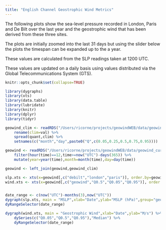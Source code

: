 ```yaml
---
title: "English Channel Geostrophic Wind Metrics"
---
```


The following plots show the sea-level pressure recorded in London,
Paris and De Bilt over the last year and the geostrophic wind that has
been derived from these three sites.

The plots are initially zoomed into the last 31 days but using the
slider below the plots the timespan can be expanded up to the a year.

These values are calculated from the SLP readings taken at 1200 UTC.

These values are updated on a daily basis using values distributed via
the Global Telecommunications System (GTS).

```r
knitr::opts_chunk$set(collapse=TRUE)
```


```r
library(dygraphs)
library(xts)
library(data.table)
library(lubridate)
library(knitr)
library(dplyr)
library(tidyr)

geowind_clim <- readRDS("/Users/ricorne/projects/geowindWEB/data/geowind_climatology.RDS") %>%
    rename(clim=val) %>%
    spread(quant,clim) %>%
    setnames(c("month","day",paste0("Q",c(0.05,0.25,0.5,0.75,0.95))))

geowind <- readRDS("/Users/ricorne/projects/geowindWEB/data/geowind_current.RDS") %>%
    filter(hour(time)==12,time>=now("UTC")-days(365)) %>%
    mutate(year=year(time),month=month(time),day=day(time))

geowind <- left_join(geowind,geowind_clim)

slp.xts <- xts(x=geowind[,c("debilt","london","paris")], order.by=geowind$time,tzone="UTC")
wind.xts <- xts(x=geowind[,c("geowind","Q0.5","Q0.05","Q0.95")], order.by=geowind$time,tzone="UTC")


date_range <- c(now("UTC")-months(3),now("UTC"))
dygraph(slp.xts, main = "MSLP",xlab="Date",ylab="MSLP (hPa)",group="geowind") %>%
dyRangeSelector(date_range)

dygraph(wind.xts, main = "Geostrophic Wind",xlab="Date",ylab="M/s") %>%
    dySeries(c("Q0.05","Q0.5","Q0.95"),"Median") %>%
    dyRangeSelector(date_range)
```
 